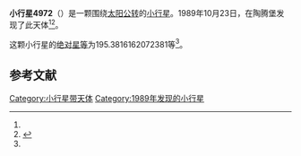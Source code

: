 {{Infobox planet
| bgcolour = #FFFFC0
| name = 4972 Pachelbel
| symbol = 
| image = 
| caption = 
| discovery = yes
| discovery_ref = 
| discoverer = {{link-en|佛蒙特·伯根|Freimut Börngen}}
| discovery_site = [[陶腾堡|陶腾堡]] 
| discovered = 1989年10月23日
| designations = yes
| mp_name = 
| named_after = 
| alt_names = 1989 UE7/ 1983 RV8
| mp_category = [[主带小行星|主带小行星]]
| orbit_ref = <ref name="a">[http://ssd.jpl.nasa.gov/sbdb.cgi?sstr=4972 4972 Pachelbel] {{Wayback|url=http://ssd.jpl.nasa.gov/sbdb.cgi?sstr=4972 |date=20201124011353 }}，小行星數據庫瀏覽器（JPL Small-Body Database Browser）－[[美国国家航空航天局|美国国家航空航天局]]喷气推进实验室</ref>
| epoch = 2456400.5 (2013年4月18日更新)
| aphelion = {{convert|3.712369501471746|AU|km|3|abbr=on|lk=out}}
| perihelion = {{convert|2.523545293198334|AU|km|3|abbr=on}}
| semimajor = {{convert|3.11795739733504|AU|km|3|abbr=on}}
| eccentricity = 0.190641509
| period = 2010.961204 [[日|日]]<br />5.51[[儒略年|儒略年]]
| avg_speed = 
| inclination = 1.228632430938593
| asc_node = 175.0484055463588
| mean_anomaly = 
| arg_peri = 195.3816162072381
| satellites = 
| physical_characteristics = yes
| dimensions = 
| mass = 
| density = 
| surface_grav = 
| escape_velocity = 
| sidereal_day = 
| axial_tilt = 
| pole_ecliptic_lat = 
| pole_ecliptic_lon = 
| albedo = 
| temperatures= 
| temp_name1 = 
| mean_temp_1 = 
| max_temp_1 = 
| temp_name2 = 
| max_temp_2 = 
| spectral_type = 
| abs_magnitude = 195.3816162072381
}}

'''小行星4972'''（{{lang-en|4972 Pachelbel}}）是一颗围绕[[太阳|太阳]][[公转|公转]]的[[小行星|小行星]]。1989年10月23日，{{link-en|佛蒙特·伯根|Freimut Börngen}}在陶腾堡发现了此天体<ref name="a" /><ref>{{cite news|title=小行星列表|url=http://cfa-www.harvard.edu/iau/lists/NumberedMPs.txt|accessdate=2013-07-08|newspaper=哈佛大学|archive-date=2008-05-17|archive-url=https://web.archive.org/web/20080517010638/http://cfa-www.harvard.edu/iau/lists/NumberedMPs.txt|dead-url=no}}</ref>。

这颗小行星的[[绝对星等|绝对星等]]为195.3816162072381等<ref name="a" />。

==参考文献==
{{reflist}}
{{Minor Planet Number|[[小行星4971|小行星4971]]|[[小行星4973|小行星4973]]}}

{{小天体}}

[[Category:小行星带天体|Category:小行星带天体]]
[[Category:1989年发现的小行星|Category:1989年发现的小行星]]

{{asteroid-stub}}